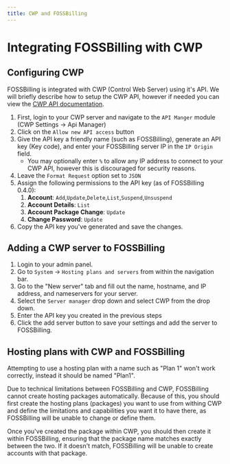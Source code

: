 ```yaml
---
title: CWP and FOSSBilling
---
```



# Integrating FOSSBilling with CWP

## Configuring CWP

FOSSBilling is integrated with CWP (Control Web Server) using it's API. We will briefly describe how to setup the CWP API, however if needed you can view the [CWP API documentation](https://docs.control-webpanel.com/docs/developer-tools/api-manager/configuration).

1. First, login to your CWP server and navigate to the `API Manger` module (CWP Settings -> Api Manager)
2. Click on the `Allow new API access` button
3. Give the API key a friendly name (such as FOSSBilling), generate an API key (Key code), and enter your FOSSBilling server IP in the `IP Origin` field.
   - You may optionally enter `%` to allow any IP address to connect to your CWP API, however this is discouraged for security reasons.
4. Leave the `Format Request` option set to `JSON`
5. Assign the following permissions to the API key (as of FOSSBilling 0.4.0):
   1. **Account**: `Add`,`Update`,`Delete`,`List`,`Suspend`,`Unsuspend`
   2. **Account Details**: `List`
   3. **Account Package Change**: `Update`
   4. **Change Password**: `Update`
6. Copy the API key you've generated and save the changes.

## Adding a CWP server to FOSSBilling

1.  Login to your admin panel.
2.  Go to `System` -> `Hosting plans and servers` from within the navigation bar.
3.  Go to the "New server" tab and fill out the name, hostname, and IP address, and nameservers for your server.
4.  Select the `Server manager` drop down and select CWP from the drop down.
5.  Enter the API key you created in the previous steps
6.  Click the add server button to save your settings and add the server to FOSSBilling.

## Hosting plans with CWP and FOSSBilling

<Callout type="info">
  Attempting to use a hosting plan with a name such as "Plan 1" won't work
  correctly, instead it should be named "Plan1".
</Callout>

Due to technical limitations between FOSSBilling and CWP, FOSSBilling cannot create hosting packages automatically. Because of this, you should first create the hosting plans (packages) you want to use from withing CWP and define the limitations and capabilities you want it to have there, as FOSSBilling will be unable to change or define them.

Once you've created the package within CWP, you should then create it within FOSSBilling, ensuring that the package name matches exactly between the two. If it doesn't match, FOSSBilling will be unable to create accounts with that package.
